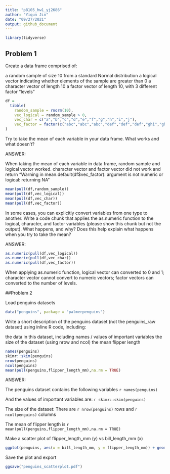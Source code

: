```yaml
---
title: "p8105_hw1_yj2686"
author: "Yiqun Jin"
date: "09/27/2021"
output: github_document
---
```


```r
library(tidyverse)
```

## Problem 1

Create a data frame comprised of:

a random sample of size 10 from a standard Normal distribution
a logical vector indicating whether elements of the sample are greater than 0
a character vector of length 10
a factor vector of length 10, with 3 different factor “levels”

```r
df = 
  tibble(
    random_sample = rnorm(10),
    vec_logical = random_sample > 0,
    vec_char = c("a","b","c","d","e","f","g","h","i","j"),
    vec_factor = factor(c("abc","abc","abc","def","def","def","ghi","ghi","ghi","ghi"))
)
```

Try to take the mean of each variable in your data frame. What works and what doesn’t?

ANSWER:

When taking the mean of each variable in data frame, random sample and logical vector worked.
character vector and factor vector did not work and return "Warning in mean.default(df$vec_factor): argument is not numeric or logical: returning NA"

```r
mean(pull(df,random_sample))
mean(pull(df,vec_logical))
mean(pull(df,vec_char))
mean(pull(df,vec_factor))
```
In some cases, you can explicitly convert variables from one type to another. Write a code chunk that applies the as.numeric function to the logical, character, and factor variables (please show this chunk but not the output). What happens, and why? Does this help explain what happens when you try to take the mean?

ANSWER:

```r
as.numeric(pull(df,vec_logical))
as.numeric(pull(df,vec_char))
as.numeric(pull(df,vec_factor))
```

When applying as.numeric function, logical vector can converted to 0 and 1; character vector cannot convert to numeric vectors; factor vectors can converted to the number of levels.

##Problem 2

Load penguins datasets

```r
data("penguins", package = "palmerpenguins")
```

Write a short description of the penguins dataset (not the penguins_raw dataset) using inline R code, including:

the data in this dataset, including names / values of important variables
the size of the dataset (using nrow and ncol)
the mean flipper length

```r
names(penguins)
skimr::skim(penguins)
nrow(penguins)
ncol(penguins)
mean(pull(penguins,flipper_length_mm),na.rm = TRUE)
```


ANSWER:

The penguins dataset contains the following variables `r names(penguins)`

And the values of important variables are: `r skimr::skim(penguins)`

The size of the dataset: There are `r nrow(penguins)` rows and `r ncol(penguins)` columns

The mean of flipper length is `r mean(pull(penguins,flipper_length_mm),na.rm = TRUE)`

Make a scatter plot of flipper_length_mm (y) vs bill_length_mm (x)

```r
ggplot(penguins, aes(x = bill_length_mm, y = flipper_length_mm)) + geom_point(aes(color = species), na.rm = TRUE)
```

Save the plot and export

```r
ggsave("penguins_scatterplot.pdf")
```


